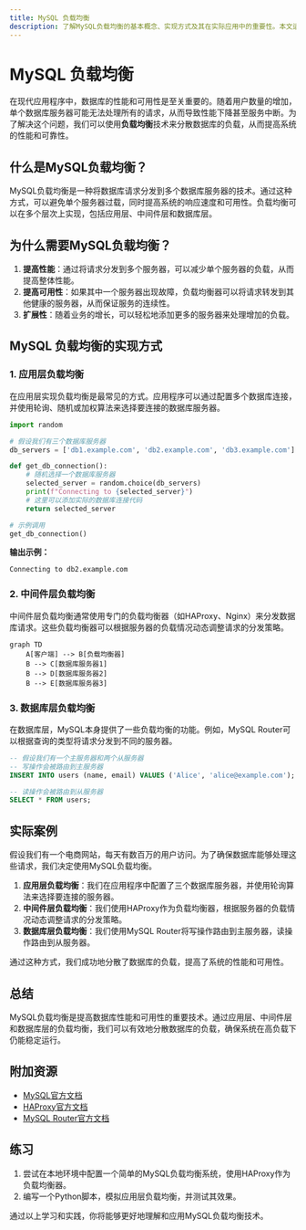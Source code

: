 ```yaml
---
title: MySQL 负载均衡
description: 了解MySQL负载均衡的基本概念、实现方式及其在实际应用中的重要性。本文适合初学者，包含代码示例和实际案例。
---
```


# MySQL 负载均衡

在现代应用程序中，数据库的性能和可用性是至关重要的。随着用户数量的增加，单个数据库服务器可能无法处理所有的请求，从而导致性能下降甚至服务中断。为了解决这个问题，我们可以使用**负载均衡**技术来分散数据库的负载，从而提高系统的性能和可靠性。

## 什么是MySQL负载均衡？

MySQL负载均衡是一种将数据库请求分发到多个数据库服务器的技术。通过这种方式，可以避免单个服务器过载，同时提高系统的响应速度和可用性。负载均衡可以在多个层次上实现，包括应用层、中间件层和数据库层。

## 为什么需要MySQL负载均衡？

1. **提高性能**：通过将请求分发到多个服务器，可以减少单个服务器的负载，从而提高整体性能。
2. **提高可用性**：如果其中一个服务器出现故障，负载均衡器可以将请求转发到其他健康的服务器，从而保证服务的连续性。
3. **扩展性**：随着业务的增长，可以轻松地添加更多的服务器来处理增加的负载。

## MySQL 负载均衡的实现方式

### 1. 应用层负载均衡

在应用层实现负载均衡是最常见的方式。应用程序可以通过配置多个数据库连接，并使用轮询、随机或加权算法来选择要连接的数据库服务器。

```python
import random

# 假设我们有三个数据库服务器
db_servers = ['db1.example.com', 'db2.example.com', 'db3.example.com']

def get_db_connection():
    # 随机选择一个数据库服务器
    selected_server = random.choice(db_servers)
    print(f"Connecting to {selected_server}")
    # 这里可以添加实际的数据库连接代码
    return selected_server

# 示例调用
get_db_connection()
```

**输出示例：**
```
Connecting to db2.example.com
```

### 2. 中间件层负载均衡

中间件层负载均衡通常使用专门的负载均衡器（如HAProxy、Nginx）来分发数据库请求。这些负载均衡器可以根据服务器的负载情况动态调整请求的分发策略。

```mermaid
graph TD
    A[客户端] --> B[负载均衡器]
    B --> C[数据库服务器1]
    B --> D[数据库服务器2]
    B --> E[数据库服务器3]
```

### 3. 数据库层负载均衡

在数据库层，MySQL本身提供了一些负载均衡的功能。例如，MySQL Router可以根据查询的类型将请求分发到不同的服务器。

```sql
-- 假设我们有一个主服务器和两个从服务器
-- 写操作会被路由到主服务器
INSERT INTO users (name, email) VALUES ('Alice', 'alice@example.com');

-- 读操作会被路由到从服务器
SELECT * FROM users;
```

## 实际案例

假设我们有一个电商网站，每天有数百万的用户访问。为了确保数据库能够处理这些请求，我们决定使用MySQL负载均衡。

1. **应用层负载均衡**：我们在应用程序中配置了三个数据库服务器，并使用轮询算法来选择要连接的服务器。
2. **中间件层负载均衡**：我们使用HAProxy作为负载均衡器，根据服务器的负载情况动态调整请求的分发策略。
3. **数据库层负载均衡**：我们使用MySQL Router将写操作路由到主服务器，读操作路由到从服务器。

通过这种方式，我们成功地分散了数据库的负载，提高了系统的性能和可用性。

## 总结

MySQL负载均衡是提高数据库性能和可用性的重要技术。通过应用层、中间件层和数据库层的负载均衡，我们可以有效地分散数据库的负载，确保系统在高负载下仍能稳定运行。

## 附加资源

- [MySQL官方文档](https://dev.mysql.com/doc/)
- [HAProxy官方文档](https://www.haproxy.org/)
- [MySQL Router官方文档](https://dev.mysql.com/doc/mysql-router/en/)

## 练习

1. 尝试在本地环境中配置一个简单的MySQL负载均衡系统，使用HAProxy作为负载均衡器。
2. 编写一个Python脚本，模拟应用层负载均衡，并测试其效果。

通过以上学习和实践，你将能够更好地理解和应用MySQL负载均衡技术。